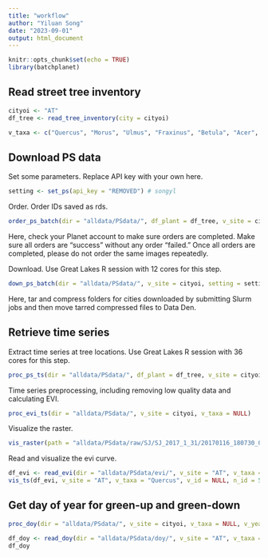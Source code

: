 ```yaml
---
title: "workflow"
author: "Yiluan Song"
date: "2023-09-01"
output: html_document
---
```


```r
knitr::opts_chunk$set(echo = TRUE)
library(batchplanet)
```

## Read street tree inventory

```r
cityoi <- "AT"
df_tree <- read_tree_inventory(city = cityoi) 

v_taxa <- c("Quercus", "Morus", "Ulmus", "Fraxinus", "Betula", "Acer", "Populus", "Vacant")
```

## Download PS data
Set some parameters. Replace API key with your own here.
```r
setting <- set_ps(api_key = "REMOVED") # songyl
```

Order. Order IDs saved as rds.
```r
order_ps_batch(dir = "alldata/PSdata/", df_plant = df_tree, v_site = cityoi, setting = setting)
```

Here, check your Planet account to make sure orders are completed. Make sure all orders are "success" without any order "failed." Once all orders are completed, please do not order the same images repeatedly.

Download. Use Great Lakes R session with 12 cores for this step.
```r
down_ps_batch(dir = "alldata/PSdata/", v_site = cityoi, setting = setting)
```
Here, tar and compress folders for cities downloaded by submitting Slurm jobs and then move tarred compressed files to Data Den.

## Retrieve time series

Extract time series at tree locations. Use Great Lakes R session with 36 cores for this step.
```r
proc_ps_ts(dir = "alldata/PSdata/", df_plant = df_tree, v_site = cityoi, v_taxa = v_taxa)
```

Time series preprocessing, including removing low quality data and calculating EVI.
```r
proc_evi_ts(dir = "alldata/PSdata/", v_site = cityoi, v_taxa = NULL)
```

Visualize the raster.
```r
vis_raster(path = "alldata/PSdata/raw/SJ/SJ_2017_1_31/20170116_180730_0e30_3B_AnalyticMS_SR_clip.tif", crop_shape = NULL)
```

Read and visualize the evi curve.
```r
df_evi <- read_evi(dir = "alldata/PSdata/evi/", v_site = "AT", v_taxa = "Quercus")
vis_ts(df_evi, v_site = "AT", v_taxa = "Quercus", v_id = NULL, n_id = 5, v_year = 2017:2022, smooth = T)
```

## Get day of year for green-up and green-down
```r
proc_doy(dir = "alldata/PSdata/", v_site = cityoi, v_taxa = NULL, v_year = NULL, v_id = NULL, df_thres = NULL, min_days = 50)
```

```r
df_doy <- read_doy(dir = "alldata/PSdata/doy/", v_site = "AT", v_taxa = "Quercus") 
df_doy
```

